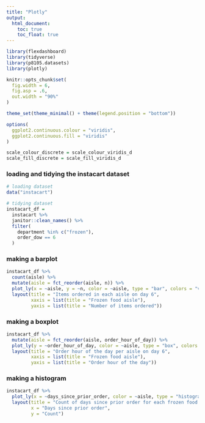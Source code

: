 ```yaml
---
title: "Plotly"
output: 
  html_document: 
    toc: true
    toc_float: true
---
```


```r
library(flexdashboard)
library(tidyverse)
library(p8105.datasets)
library(plotly)

knitr::opts_chunk$set(
  fig.width = 6,
  fig.asp = .6,
  out.width = "90%"
)

theme_set(theme_minimal() + theme(legend.position = "bottom"))

options(
  ggplot2.continuous.colour = "viridis",
  ggplot2.continuous.fill = "viridis"
)

scale_colour_discrete = scale_colour_viridis_d
scale_fill_discrete = scale_fill_viridis_d
```

### loading and tidying the instacart dataset

```r
# loading dataset
data("instacart")

# tidying dataset 
instacart_df =
  instacart %>% 
  janitor::clean_names() %>% 
  filter(
    department %in% c("frozen"), 
    order_dow == 6
  )
```

### making a barplot 

```r
instacart_df %>% 
  count(aisle) %>% 
  mutate(aisle = fct_reorder(aisle, n)) %>% 
  plot_ly(x = ~aisle, y = ~n, color = ~aisle, type = "bar", colors = "viridis") %>% 
  layout(title = "Items ordered in each aisle on day 6", 
         xaxis = list(title = "Frozen food aisle"),
         yaxis = list(title = "Number of items ordered"))
```

### making a boxplot 

```r
instacart_df %>% 
  mutate(aisle = fct_reorder(aisle, order_hour_of_day)) %>% 
  plot_ly(y = ~order_hour_of_day, color = ~aisle, type = "box", colors = "viridis") %>% 
  layout(title = "Order hour of the day per aisle on day 6", 
         xaxis = list(title = "Frozen food aisle"),
         yaxis = list(title = "Order hour of the day"))
```

### making a histogram 

```r
instacart_df %>% 
  plot_ly(x = ~days_since_prior_order, color = ~aisle, type = "histogram", colors = "viridis") %>% 
  layout(title = "Count of days since prior order for each frozen food aisle on day 6",
         x = "Days since prior order",
         y = "Count")
```

